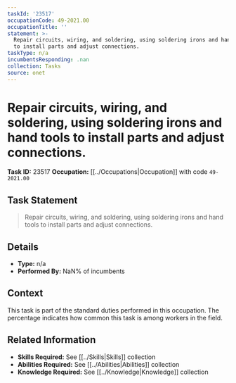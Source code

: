 ```yaml
---
taskId: '23517'
occupationCode: 49-2021.00
occupationTitle: ''
statement: >-
  Repair circuits, wiring, and soldering, using soldering irons and hand tools
  to install parts and adjust connections.
taskType: n/a
incumbentsResponding: .nan
collection: Tasks
source: onet
---
```

# Repair circuits, wiring, and soldering, using soldering irons and hand tools to install parts and adjust connections.

**Task ID:** 23517
**Occupation:** [[../Occupations|Occupation]] with code `49-2021.00`

## Task Statement

> Repair circuits, wiring, and soldering, using soldering irons and hand tools to install parts and adjust connections.

## Details

- **Type:** n/a
- **Performed By:** NaN% of incumbents

## Context

This task is part of the standard duties performed in this occupation. The percentage indicates how common this task is among workers in the field.

## Related Information

- **Skills Required:** See [[../Skills|Skills]] collection
- **Abilities Required:** See [[../Abilities|Abilities]] collection
- **Knowledge Required:** See [[../Knowledge|Knowledge]] collection
